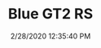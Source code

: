 ---
width: 1333
height: 2000
title: Blue GT2 RS
description: A Magnus Walker 993 in blue.
date: 2/28/2020 12:35:40 PM
cameraMake: Sony
cameraModel: ILCE-7M3
lens: ZEISS Batis 1.8/85
settingsfStop: f/1.8
settingsISO: ISO 100
settingsShutter: 1/800
settingsFocalLength: 85 mm
---